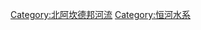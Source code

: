 {{Commons_category}}
{{Category_main}}

[[Category:北阿坎德邦河流|Category:北阿坎德邦河流]]
[[Category:恒河水系|Category:恒河水系]]